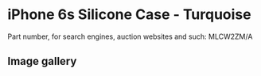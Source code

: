 # iPhone 6s Silicone Case - Turquoise

Part number, for search engines, auction websites and such: MLCW2ZM/A

## Image gallery

<div style={{ width: "768px" }}>
  <GalleryComponent
    images={[
      {
        original: "/everysource/MLCW2",
        thumbnail: "/everypreview/MLCW2",
      },
      {
        original: "/everysource/MLCW2_AV1_GOLD",
        thumbnail: "/everypreview/MLCW2_AV1_GOLD",
      },
      {
        original: "/everysource/MLCW2_AV1_SILVER",
        thumbnail: "/everypreview/MLCW2_AV1_SILVER",
      },
      {
        original: "/everysource/MLCW2_AV1_SPACE_GRAY",
        thumbnail: "/everypreview/MLCW2_AV1_SPACE_GRAY",
      },
      {
        original: "/everysource/MLCW2_AV2",
        thumbnail: "/everypreview/MLCW2_AV2",
      },
      {
        original: "/everysource/MLCW2_AV3",
        thumbnail: "/everypreview/MLCW2_AV3",
      }
    ]}
  />
</div>